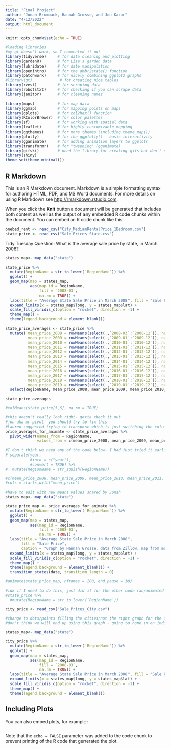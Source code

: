 ```yaml
---
title: "Final Project"
author: "Jonah Brumback, Hannah Grosse, and Jon Kazor"
date: "4/12/2022"
output: html_document
---
```


```r
knitr::opts_chunk$set(echo = TRUE)
```

```r
#loading libraries
#my gt doesn't work, so I commented it out 
library(tidyverse)     # for data cleaning and plotting
library(gardenR)       # for Lisa's garden data
library(lubridate)     # for date manipulation
library(openintro)     # for the abbr2state() function
library(patchwork)     # for nicely combining ggplot2 graphs  
#library(gt)            # for creating nice tables
library(rvest)         # for scraping data
library(robotstxt)     # for checking if you can scrape data
library(janitor)       # for cleaning names

library(maps)          # for map data
library(ggmap)         # for mapping points on maps
library(gplots)        # for col2hex() function
library(RColorBrewer)  # for color palettes
library(sf)            # for working with spatial data
library(leaflet)       # for highly customizable mapping
library(ggthemes)      # for more themes (including theme_map())
library(plotly)        # for the ggplotly() - basic interactivity
library(gganimate)     # for adding animation layers to ggplots
library(transformr)    # for "tweening" (gganimate)
library(gifski)        # need the library for creating gifs but don't need to load each time
library(shiny)
theme_set(theme_minimal())
```

## R Markdown

This is an R Markdown document. Markdown is a simple formatting syntax for authoring HTML, PDF, and MS Word documents. For more details on using R Markdown see <http://rmarkdown.rstudio.com>.

When you click the **Knit** button a document will be generated that includes both content as well as the output of any embedded R code chunks within the document. You can embed an R code chunk like this:

```r
onebed_rent <- read_csv("City_MedianRentalPrice_1Bedroom.csv")
state_price <- read_csv("Sale_Prices_State.csv")
```


Tidy Tuesday Question: What is the average sale price by state, in March 2008?

```r
states_map<- map_data("state") 

state_price %>% 
  mutate(RegionName = str_to_lower(`RegionName`)) %>% 
  ggplot() + 
  geom_map(map = states_map,
           aes(map_id = RegionName,
               fill = `2008-03`,
               na.rm = TRUE)) +
  labs(title = "Average State Sale Price in March 2008", fill = "Sale Price", caption = "Graph by Hannah Grosse, data from Zillow, map from map_data") +
  expand_limits(x = states_map$long, y = states_map$lat) + 
  scale_fill_viridis_c(option = "rocket", direction = -1) +
  theme_map() + 
  theme(legend.background = element_blank())
```


```r
state_price_averages <- state_price %>% 
  mutate( mean_price_2008 = rowMeans(select(.,`2008-03`:`2008-12`)), na.rm=TRUE,
          mean_price_2009 = rowMeans(select(.,`2009-01`:`2009-12`)), na.rm=TRUE,
          mean_price_2010 = rowMeans(select(.,`2010-01`:`2010-12`)), na.rm=TRUE,
          mean_price_2011 = rowMeans(select(.,`2011-01`:`2011-12`)), na.rm=TRUE,
          mean_price_2012 = rowMeans(select(.,`2012-01`:`2012-12`)), na.rm=TRUE,
          mean_price_2013 = rowMeans(select(.,`2013-01`:`2013-12`)), na.rm=TRUE,
          mean_price_2014 = rowMeans(select(.,`2014-01`:`2014-12`)), na.rm=TRUE,
          mean_price_2015 = rowMeans(select(.,`2015-01`:`2015-12`)), na.rm=TRUE,
          mean_price_2016 = rowMeans(select(.,`2016-01`:`2016-12`)), na.rm=TRUE,
          mean_price_2017 = rowMeans(select(.,`2017-01`:`2017-12`)), na.rm=TRUE,
          mean_price_2018 = rowMeans(select(.,`2018-01`:`2018-12`)), na.rm=TRUE,
          mean_price_2019 = rowMeans(select(.,`2019-01`:`2019-12`)), na.rm=TRUE) %>% 
  select(RegionName, mean_price_2008, mean_price_2009, mean_price_2010, mean_price_2011, mean_price_2012, mean_price_2013, mean_price_2014, mean_price_2015, mean_price_2016, mean_price_2017, mean_price_2018, mean_price_2019)

state_price_averages

#colMeans(state_price[5,6], na.rm = TRUE)
```

```r
#this doesn't really look right- gotta check it out 
#jon aka mr pivot- you should try to fix this
#Lauren suggested trying to transpose which is just switching the column and rows pretty much- and we need to do this to be able to then animate the graph- to flip through the years with the average house prices
price_averages_for_animate <- state_price_averages %>% 
  pivot_wider(names_from = RegionName,
              values_from = c(mean_price_2008, mean_price_2009, mean_price_2010, mean_price_2011, mean_price_2012, mean_price_2013, mean_price_2014, mean_price_2015, mean_price_2016, mean_price_2017, mean_price_2018, mean_price_2019))
 
#I don't think we need any of the code below- I had just tried it earlier
# separate(year,
           #into = c("year"),
           #convert = TRUE) %>%
#  mutate(RegionName = str_squish(RegionName))

#c(mean_price_2008, mean_price_2009, mean_price_2010, mean_price_2011, mean_price_2012, mean_price_2013, mean_price_2014, mean_price_2015, mean_price_2016, mean_price_2017, mean_price_2018, mean_price_2019)
#cols = starts_with("mean_price")
```



```r
#have to edit with new means values shared by Jonah
states_map<- map_data("state") 

state_price_map <- price_averages_for_animate %>% 
  mutate(RegionName = str_to_lower(`RegionName`)) %>% 
  ggplot() + 
  geom_map(map = states_map,
           aes(map_id = RegionName,
               fill = `2008-03`,
               na.rm = TRUE)) +
  labs(title = "Average State Sale Price in March 2008", 
       fill = "Sale Price", 
       caption = "Graph by Hannah Grosse, data from Zillow, map from map_data") +
  expand_limits(x = states_map$long, y = states_map$lat) + 
  scale_fill_viridis_c(option = "rocket", direction = -1) +
  theme_map() + 
  theme(legend.background = element_blank()) + 
  transition_states(date, transition_length = 0)

#animate(state_price_map, nframes = 200, end_pause = 10) 

#idk if I need to do this, just did it for the other code ran/animated
#state_price %>% 
  #mutate(RegionName = str_to_lower(`RegionName`))
```


```r
city_price <- read_csv("Sale_Prices_City.csv")
```
```r
#change to dots/points filling the cities/not the right graph for the city version
#don't think we will end up using this graph - going to hone in on individual cities/states- and see if price changes follow what we might expect when natural disasters hit

states_map<- map_data("state") 

city_price %>% 
  mutate(RegionName = str_to_lower(`RegionName`)) %>% 
  ggplot() + 
  geom_map(map = states_map,
           aes(map_id = RegionName,
               fill = `2008-03`,
               na.rm = TRUE)) +
  labs(title = "Average State Sale Price in March 2008", fill = "Sale Price", caption = "Graph by Hannah Grosse, data from Zillow, map from map_data") +
  expand_limits(x = states_map$long, y = states_map$lat) + 
  scale_fill_viridis_c(option = "rocket", direction = -1) +
  theme_map() + 
  theme(legend.background = element_blank())
```


## Including Plots

You can also embed plots, for example:

```r

```

Note that the `echo = FALSE` parameter was added to the code chunk to prevent printing of the R code that generated the plot.
